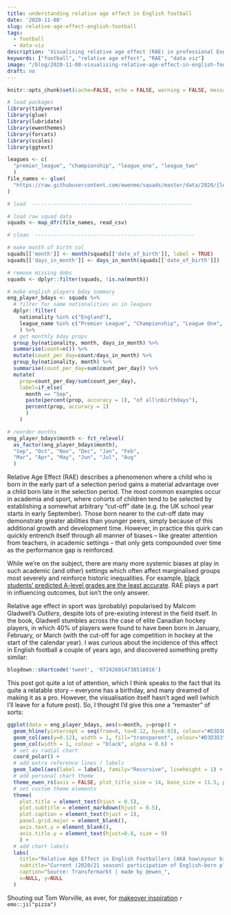 ```yaml
---
title: understanding relative age effect in English football
date: '2020-11-08'
slug: relative-age-effect-english-football
tags:
  - football
  - data-viz
description: 'Visualising relative age effect (RAE) in professional English football.'
keywords: ["football", "relative age effect", "RAE", "data viz"]
image: "/blog/2020-11-08-visualising-relative-age-effect-in-english-football_files/figure-html/rae-chart-1.png"
draft: no
---
```


```r

knitr::opts_chunk$set(cache=FALSE, echo = FALSE, warning = FALSE, message = FALSE, out.width = '100%')

# load packages
library(tidyverse)
library(glue)
library(lubridate)
library(ewenthemes)
library(forcats)
library(scales)
library(ggtext)

leagues <- c(
  "premier_league", "championship", "league_one", "league_two"
  )
file_names <- glue(
  "https://raw.githubusercontent.com/ewenme/squads/master/data/2020/{leagues}.csv"
)

# load  ----------------------------------------------------

# load raw squad data
squads <- map_dfr(file_names, read_csv)

# clean  ----------------------------------------------------

# make month of birth col
squads[['month']] <- month(squads[['date_of_birth']], label = TRUE)
squads[['days_in_month']] <- days_in_month(squads[['date_of_birth']])

# remove missing dobs
squads <- dplyr::filter(squads, !is.na(month))

# make english players bday summary
eng_player_bdays <- squads %>% 
  # filter for same nationalities as in leagues
  dplyr::filter(
    nationality %in% c("England"),
    league_name %in% c("Premier League", "Championship", "League One", "League Two")
    ) %>%
  # get monthly bday props
  group_by(nationality, month, days_in_month) %>%
  summarise(count=n()) %>%
  mutate(count_per_day=count/days_in_month) %>%
  group_by(nationality, month) %>%
  summarise(count_per_day=sum(count_per_day)) %>%
  mutate(
    prop=count_per_day/sum(count_per_day), 
    label=if_else(
      month == "Sep",
      paste(percent(prop, accuracy = 1), "of all\nbirthdays"),
      percent(prop, accuracy = 1)
      ) 
    ) 

# reorder months
eng_player_bdays$month <- fct_relevel(
  as_factor(eng_player_bdays$month),
  "Sep", "Oct", "Nov", "Dec", "Jan", "Feb",
  "Mar", "Apr", "May", "Jun", "Jul", "Aug"
  )
```

Relative Age Effect (RAE) describes a phenomenon where a child who is born in the early part of a selection period gains a material advantage over a child born late in the selection period. The most common examples occur in academia and sport, where cohorts of children tend to be selected by establishing a somewhat arbitrary "cut-off" date (e.g. the UK school year starts in early September). Those born nearer to the cut-off date may demonstrate greater abilities than younger peers, simply because of this additional growth and development time. However, in practice this quirk can quickly entrench itself through all manner of biases – like greater attention from teachers, in academic settings – that only gets compounded over time as the performance gap is reinforced. 

While we're on the subject, there are many more systemic biases at play in such academic (and other) settings which often affect marginalised groups most severely and reinforce historic inequalities. For example, [black students' predicted A-level grades are the least accurate](https://www.timeshighereducation.com/blog/does-ethnicity-influence-likelihood-admission-university#survey-answer). RAE plays a part in influencing outcomes, but isn't the only answer.

Relative age effect in sport was (probably) popularised by Malcom Gladwell's *Outliers*, despite lots of pre-existing interest in the field itself. In the book, Gladwell stumbles across the case of elite Canadian hockey players, in which 40% of players were found to have been born in January, February, or March (with the cut-off for age competition in hockey at the start of the calendar year). I was curious about the incidence of this effect in English football a couple of years ago, and discovered something pretty similar:

```r
blogdown::shortcode('tweet', '972426014738518016')
```

This post got quite a lot of attention, which I think speaks to the fact that its quite a relatable story – everyone has a birthday, and many dreamed of making it as a pro. However, the visualisation itself hasn't aged well (which I'll leave for a future post). So, I thought I'd give this one a "remaster" of sorts:

```r
ggplot(data = eng_player_bdays, aes(x=month, y=prop)) +
  geom_hline(yintercept = seq(from=0, to=0.12, by=0.03), colour="#D3D3D3", linetype="dashed") +
  geom_col(aes(y=0.12), width = 1, fill="transparent", colour="#D3D3D3") +
  geom_col(width = 1, colour = "black", alpha = 0.6) +
  # set as radial chart
  coord_polar() +
  # add extra reference lines / labels
  geom_label(aes(label = label), family="Recursive", lineheight = 1) +
  # add personal chart theme
  theme_ewen_rs(axis = FALSE, plot_title_size = 14, base_size = 11.5, plot_margin = c(1, 1, 1, 1)) + 
  # set custom theme elements
  theme(
    plot.title = element_text(hjust = 0.5),
    plot.subtitle = element_markdown(hjust = 0.5),
    plot.caption = element_text(hjust = 1),
    panel.grid.major = element_blank(),
    axis.text.y = element_blank(),
    axis.title.y = element_text(hjust=0.8, size = 9)
    ) +
  # add chart labels
  labs(
    title="Relative Age Effect in English Footballers (AKA how\nyour birthday affects your chances of making it)",
    subtitle="Current (2020/21 season) participation of English-born players in the<br>top four English football divisions is skewed towards those born early<br>after the age group competition cut-off date (31<sup>st</sup> August)",
    caption="Source: Transfermarkt | made by @ewen_",
    x=NULL, y=NULL
  )
```

Shouting out Tom Worville, as ever, for [makeover inspiration](https://twitter.com/Worville/status/1320409463971549184) `r emo::ji("pizza")`
